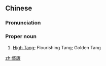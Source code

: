 ==Chinese==
{{zh-forms}}

===Pronunciation===
{{zh-pron
|m=Shèngtáng
|c=sing6 tong4
|mn=Sēng-tông
|cat=pn
}}

===Proper noun===
{{zh-proper noun}}

# {{lb|zh|poetry}} [[w:Tang poetry#High Tang|High Tang]]; Flourishing Tang; Golden Tang {{gloss|the golden era in Tang poetry, a fifty-year period from the Kaiyuan era of Emperor Xuanzong to the beginning of the Dali era of Emperor Daizong}}

[[zh:盛唐]]
